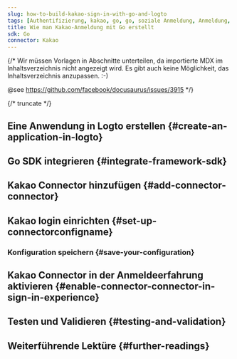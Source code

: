 ```yaml
---
slug: how-to-build-kakao-sign-in-with-go-and-logto
tags: [Authentifizierung, kakao, go, go, soziale Anmeldung, Anmeldung, Login]
title: Wie man Kakao-Anmeldung mit Go erstellt
sdk: Go
connector: Kakao
---
```


{/*
  Wir müssen Vorlagen in Abschnitte unterteilen, da importierte MDX im Inhaltsverzeichnis nicht angezeigt wird.
  Es gibt auch keine Möglichkeit, das Inhaltsverzeichnis anzupassen. :-)

  @see https://github.com/facebook/docusaurus/issues/3915
*/}




{/* truncate */}

<Intro connector={connector} sdk="Go" link="https://go.dev" />

## Eine Anwendung in Logto erstellen \{#create-an-application-in-logto}

<CreateApplication type="Traditionelle Webanwendung" framework="Go" />

## Go SDK integrieren \{#integrate-framework-sdk}

<IntegrateSdk />

## Kakao Connector hinzufügen \{#add-connector-connector}

<AddSocialConnector connector={connector} framework="Go" />

## Kakao login einrichten \{#set-up-connectorconfigname}

<ConnectorGuide />

### Konfiguration speichern \{#save-your-configuration}

<SaveYourConfiguration connector={connector} />

## Kakao Connector in der Anmeldeerfahrung aktivieren \{#enable-connector-connector-in-sign-in-experience}

<EnableSocialConnector connector={connector} />

## Testen und Validieren \{#testing-and-validation}

<TestingAndValidation connector={connector} sdk="Go" />

## Weiterführende Lektüre \{#further-readings}

<FurtherReadings />